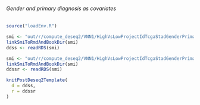 ###### Gender and primary diagnosis as covariates {#resultsDeseq2Vnn1HighVsLowProjectIdTcgaStadGenderPrimaryDiagnosisCov}

```r
source("loadEnv.R")

smi <- "out/r/compute_deseq2/VNN1/HighVsLowProjectIdTcgaStadGenderPrimaryDiagnosisCov_ddss.rds"
linkSmiToRmdAndBookDir(smi)
ddss <- readRDS(smi)

smi <- "out/r/compute_deseq2/VNN1/HighVsLowProjectIdTcgaStadGenderPrimaryDiagnosisCov_ddssr.rds"
linkSmiToRmdAndBookDir(smi)
ddssr <- readRDS(smi)

knitPostDeseq2Template(
  d = ddss,
  r = ddssr
)
```
